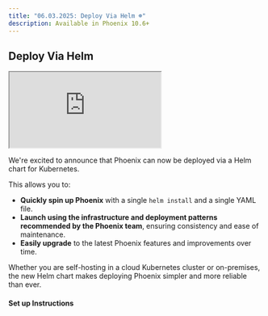 ```yaml
---
title: "06.03.2025: Deploy Via Helm ☸️"
description: Available in Phoenix 10.6+
---
```


<Update label="June 3, 2025">

## Deploy Via Helm

<Frame>
    <iframe src="https://cdn.iframe.ly/oApxptTr" width={1000} height={400} allowFullScreen></iframe>
</Frame>

We're excited to announce that Phoenix can now be deployed via a Helm chart for Kubernetes.

This allows you to:

* **Quickly spin up Phoenix** with a single `helm install` and a single YAML file.
* **Launch using the infrastructure and deployment patterns recommended by the Phoenix team**, ensuring consistency and ease of maintenance.
* **Easily upgrade** to the latest Phoenix features and improvements over time.

Whether you are self-hosting in a cloud Kubernetes cluster or on-premises, the new Helm chart makes deploying Phoenix simpler and more reliable than ever.

#### Set up Instructions

<Card title="Kubernetes (helm) | Phoenix" href="/phoenix/self-hosting/deployment-options/kubernetes-helm" horizontal>
</Card>
</Update>